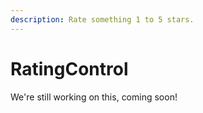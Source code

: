---
description: Rate something 1 to 5 stars.
---

# RatingControl

We're still working on this, coming soon!